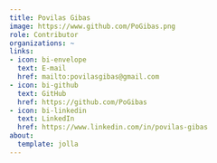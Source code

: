 ```yaml
---
title: Povilas Gibas
image: https://www.github.com/PoGibas.png
role: Contributor
organizations: ~
links:
- icon: bi-envelope
  text: E-mail
  href: mailto:povilasgibas@gmail.com
- icon: bi-github
  text: GitHub
  href: https://github.com/PoGibas
- icon: bi-linkedin
  text: LinkedIn
  href: https://www.linkedin.com/in/povilas-gibas
about:
  template: jolla
---
```


